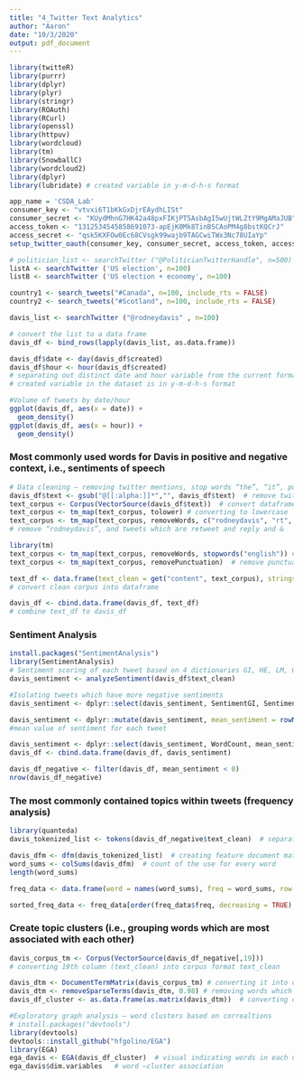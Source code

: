 ```yaml
---
title: "4_Twitter Text Analytics"
author: "Aaron"
date: "10/3/2020"
output: pdf_document
---
```


```r
library(twitteR)
library(purrr)
library(dplyr)
library(plyr)
library(stringr)
library(ROAuth)
library(RCurl)
library(openssl)
library(httpuv)
library(wordcloud)
library(tm)
library(SnowballC)
library(wordcloud2)
library(dplyr)
library(lubridate) # created variable in y-m-d-h-s format
```

```r
app_name = 'CSDA_Lab'
consumer_key <- "vtvxi6T1bKkGxDjrEAydhLISt" 
consumer_secret <- "KUydMhnG7HK42a48pxFIKjPT5AsbAgI5wUjtWLZtY9MgAMaJUB" 
access_token <- "1312534545858691073-apEjK0Mk8TinBSCAoPM4g8bstKQCrJ" 
access_secret <- "qsk5KXFOw0Ec68CVsgk99wajb9TAGCwiTWx3Nc78UIaYp" 
setup_twitter_oauth(consumer_key, consumer_secret, access_token, access_secret) 
```

```r
# politician_list <- searchTwitter ("@PoliticianTwitterHandle", n=500) 
listA <- searchTwitter ('US election', n=100)
listB <- searchTwitter ('US election + economy', n=100)
```

```r
country1 <- search_tweets("#Canada", n=100, include_rts = FALSE)
country2 <- search_tweets("#Scotland", n=100, include_rts = FALSE)
```

```r
davis_list <- searchTwitter ("@rodneydavis" , n=100) 
```

```r
# convert the list to a data frame
davis_df <- bind_rows(lapply(davis_list, as.data.frame))
```

```r
davis_df$date <- day(davis_df$created) 
davis_df$hour <- hour(davis_df$created) 
# separating out distinct date and hour variable from the current format time 
# created variable in the dataset is in y-m-d-h-s format
```

```r
#Volume of tweets by date/hour
ggplot(davis_df, aes(x = date)) + 
  geom_density() 
ggplot(davis_df, aes(x = hour)) +
  geom_density() 
```

### Most commonly used words for Davis in positive and negative context, i.e., sentiments of speech
```r
# Data cleaning – removing twitter mentions, stop words “the”, “it”, punctuations, capitalizations, etc.
davis_df$text <- gsub("@[[:alpha:]]*","", davis_df$text)  # remove twitter mentions
text_corpus <- Corpus(VectorSource(davis_df$text))  # convert dataframe containing “text” into corpus 
text_corpus <- tm_map(text_corpus, tolower) # converting to lowercase
text_corpus <- tm_map(text_corpus, removeWords, c("rodneydavis", "rt", "re", "amp")) 
# remove “rodneydavis”, and tweets which are retweet and reply and &
```

```r
library(tm)
text_corpus <- tm_map(text_corpus, removeWords, stopwords("english")) # remove stop words
text_corpus <- tm_map(text_corpus, removePunctuation)  # remove punctuations
```

```r
text_df <- data.frame(text_clean = get("content", text_corpus), stringsAsFactors = FALSE)  
# convert clean corpus into dataframe
```

```r
davis_df <- cbind.data.frame(davis_df, text_df) 
# combine text_df to davis_df
```

### Sentiment Analysis
```r
install.packages("SentimentAnalysis")
library(SentimentAnalysis)
# Sentiment scoring of each tweet based on 4 dictionaries GI, HE, LM, QDAP
davis_sentiment <- analyzeSentiment(davis_df$text_clean)
```

```r
#Isolating tweets which have more negative sentiments
davis_sentiment <- dplyr::select(davis_sentiment, SentimentGI, SentimentHE, SentimentLM, SentimentQDAP, WordCount)  # sum sentiment scoring for each tweet
```

```r
davis_sentiment <- dplyr::mutate(davis_sentiment, mean_sentiment = rowMeans(davis_sentiment[,-5])) 
#mean value of sentiment for each tweet
```

```r
davis_sentiment <- dplyr::select(davis_sentiment, WordCount, mean_sentiment) 
davis_df <- cbind.data.frame(davis_df, davis_sentiment) 
```

```r
davis_df_negative <- filter(davis_df, mean_sentiment < 0) 
nrow(davis_df_negative) 
```

### The most commonly contained topics within tweets (frequency analysis)
```r
library(quanteda) 
davis_tokenized_list <- tokens(davis_df_negative$text_clean)  # separating out each word individually
```

```r
davis_dfm <- dfm(davis_tokenized_list)  # creating feature document matrix (tweet x words)
word_sums <- colSums(davis_dfm)  # count of the use for every word
length(word_sums) 
```

```r
freq_data <- data.frame(word = names(word_sums), freq = word_sums, row.names = NULL, stringsAsFactors = FALSE)   # frequency of each word
```

```r
sorted_freq_data <- freq_data[order(freq_data$freq, decreasing = TRUE), ]  # sorted most to least common words
```

### Create topic clusters (i.e., grouping words which are most associated with each other) 
```r
davis_corpus_tm <- Corpus(VectorSource(davis_df_negative[,19]))  
# converting 19th column (text_clean) into corpus format text_clean
```

```r
davis_dtm <- DocumentTermMatrix(davis_corpus_tm) # converting it into document term matrix
davis_dtm <- removeSparseTerms(davis_dtm, 0.98) # removing words which are below threshold (2%)
davis_df_cluster <- as.data.frame(as.matrix(davis_dtm))  # converting dtm into dataframe
```

```r
#Exploratory graph analysis – word clusters based on correaltions
# install.packages("devtools")
library(devtools)
devtools::install_github("hfgolino/EGA")
library(EGA) 
ega_davis <- EGA(davis_df_cluster)  # visual indicating words in each node
ega_davis$dim.variables   # word –cluster association
```

